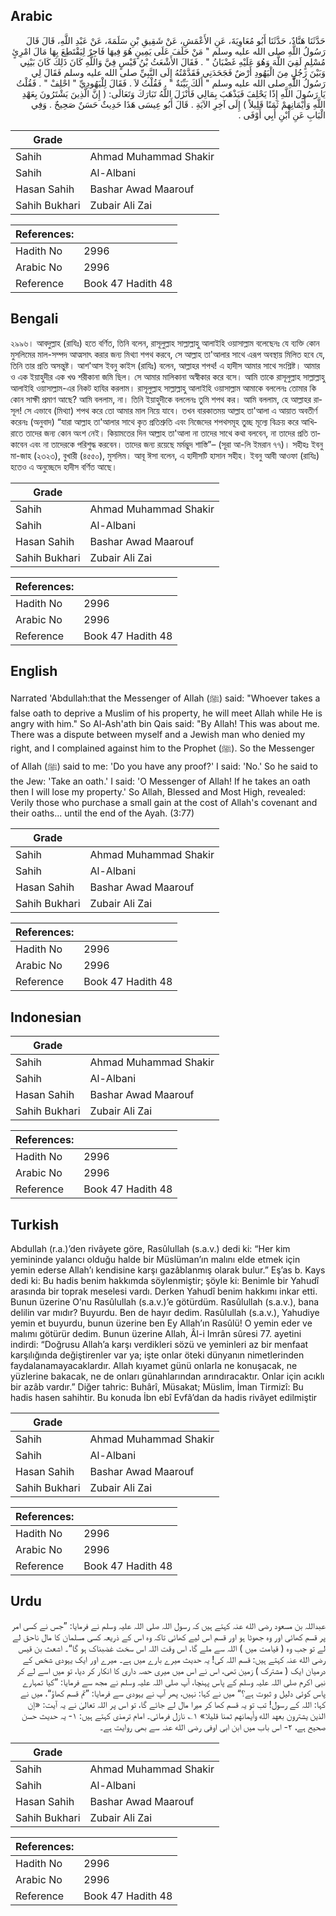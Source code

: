 ## Arabic


<div dir="rtl" lang="ar" style={{fontSize:'larger',backgroundColor:'#f8f9fa',padding:20}}>
حَدَّثَنَا هَنَّادٌ، حَدَّثَنَا أَبُو مُعَاوِيَةَ، عَنِ الأَعْمَشِ، عَنْ شَقِيقِ بْنِ سَلَمَةَ، عَنْ عَبْدِ اللَّهِ، قَالَ قَالَ رَسُولُ اللَّهِ صلى الله عليه وسلم ‏"‏ مَنْ حَلَفَ عَلَى يَمِينٍ هُوَ فِيهَا فَاجِرٌ لِيَقْتَطِعَ بِهَا مَالَ امْرِئٍ مُسْلِمٍ لَقِيَ اللَّهَ وَهُوَ عَلَيْهِ غَضْبَانُ ‏"‏ ‏.‏ فَقَالَ الأَشْعَثُ بْنُ قَيْسٍ فِيَّ وَاللَّهِ كَانَ ذَلِكَ كَانَ بَيْنِي وَبَيْنَ رَجُلٍ مِنَ الْيَهُودِ أَرْضٌ فَجَحَدَنِي فَقَدَّمْتُهُ إِلَى النَّبِيِّ صلى الله عليه وسلم فَقَالَ لِي رَسُولُ اللَّهِ صلى الله عليه وسلم ‏"‏ أَلَكَ بَيِّنَةٌ ‏"‏ ‏.‏ فَقُلْتُ لاَ ‏.‏ فَقَالَ لِلْيَهُودِيِّ ‏"‏ احْلِفْ ‏"‏ ‏.‏ فَقُلْتُ يَا رَسُولَ اللَّهِ إِذًا يَحْلِفَ فَيَذْهَبَ بِمَالِي فَأَنْزَلَ اللَّهُ تَبَارَكَ وَتَعَالَى‏:‏ ‏(‏ إِنَّ الَّذِينَ يَشْتَرُونَ بِعَهْدِ اللَّهِ وَأَيْمَانِهِمْ ثَمَنًا قَلِيلاً ‏)‏ إِلَى آخِرِ الآيَةِ ‏.‏ قَالَ أَبُو عِيسَى هَذَا حَدِيثٌ حَسَنٌ صَحِيحٌ ‏.‏ وَفِي الْبَابِ عَنِ ابْنِ أَبِي أَوْفَى ‏.‏
</div>
<div style={{backgroundColor:'#f8f9fa',padding:20, marginBottom: 10}}><table> <thead> <tr> <th>Grade</th> <th></th> </tr> </thead> <tbody> <tr><td>Sahih</td><td>Ahmad Muhammad Shakir</td></tr><tr><td>Sahih</td><td>Al-Albani</td></tr><tr><td>Hasan Sahih</td><td>Bashar Awad Maarouf</td></tr><tr><td>Sahih Bukhari</td><td>Zubair Ali Zai</td></tr></tbody></table><table> <thead> <tr> <th>References:</th> <th></th> </tr> </thead> <tbody><tr><td>Hadith No</td><td>2996</td></tr><tr><td>Arabic No</td><td>2996</td></tr><tr><td>Reference</td><td>Book 47 Hadith 48</td></tr></tbody></table></div>

## Bengali


<div dir="ltr" lang="bn" style={{fontSize:'larger',backgroundColor:'#f8f9fa',padding:20}}>
২৯৯৬। আবদুল্লাহ (রাযিঃ) হতে বর্ণিত, তিনি বলেন, রাসূলুল্লাহ সাল্লাল্লাহু আলাইহি ওয়াসাল্লাম বলেছেনঃ যে ব্যক্তি কোন মুসলিমের মাল-সম্পদ আত্মসাৎ করার জন্য মিথ্যা শপথ করবে, সে আল্লাহ তা'আলার সাথে এরূপ অবস্থায় মিলিত হবে যে, তিনি তার প্রতি অসন্তুষ্ট। আশ'আস ইবনু কাইস (রাযিঃ) বলেন, আল্লাহর শপথ! এ হাদীস আমার সাথে সংশ্লিষ্ট। আমার ও এক ইয়াহুদীর এক খণ্ড শরীকানা জমি ছিল। সে আমার মালিকানা অস্বীকার করে বসে। আমি তাকে রাসূলুল্লাহ সাল্লাল্লাহু আলাইহি ওয়াসাল্লাম-এর নিকট হাযির করলাম। রাসূলুল্লাহ সাল্লাল্লাহু আলাইহি ওয়াসাল্লাম আমাকে বললেনঃ তোমার কি কোন সাক্ষী প্রমাণ আছে? আমি বললাম, না। তিনি ইয়াহুদীকে বললেনঃ তুমি শপথ কর। আমি বললাম, হে আল্লাহর রাসূল! সে এভাবে (মিথ্যা) শপথ করে তো আমার মাল নিয়ে যাবে। তখন বারকাতময় আল্লাহ তা'আলা এ আয়াত অবতীর্ণ করেনঃ (অনুবাদ) “যারা আল্লাহ তা'আলার সাথে কৃত প্রতিশ্রুতি এবং নিজেদের শপথসমূহ তুচ্ছ মূল্যে বিক্রয় করে আখিরাতে তাদের জন্য কোন অংশ নেই। কিয়ামতের দিন আল্লাহ তা'আলা না তাদের সাথে কথা বলবেন, না তাদের প্রতি তাকাবেন এবং না তাদেরকে পরিশুদ্ধ করবেন। তাদের জন্য রয়েছে মর্মম্ভুদ শাস্তি”– (সূরা আ-লি ইমরান ৭৭)। সহীহঃ ইবনু মা-জাহ (২৩২৩), বুখারী (৪৫৫০), মুসলিম। আবূ ঈসা বলেন, এ হাদীসটি হাসান সহীহ। ইবনু আবী আওফা (রাযিঃ) হতেও এ অনুচ্ছেদে হাদীস বর্ণিত আছে।
</div>
<div style={{backgroundColor:'#f8f9fa',padding:20, marginBottom: 10}}><table> <thead> <tr> <th>Grade</th> <th></th> </tr> </thead> <tbody> <tr><td>Sahih</td><td>Ahmad Muhammad Shakir</td></tr><tr><td>Sahih</td><td>Al-Albani</td></tr><tr><td>Hasan Sahih</td><td>Bashar Awad Maarouf</td></tr><tr><td>Sahih Bukhari</td><td>Zubair Ali Zai</td></tr></tbody></table><table> <thead> <tr> <th>References:</th> <th></th> </tr> </thead> <tbody><tr><td>Hadith No</td><td>2996</td></tr><tr><td>Arabic No</td><td>2996</td></tr><tr><td>Reference</td><td>Book 47 Hadith 48</td></tr></tbody></table></div>

## English


<div dir="ltr" lang="en" style={{fontSize:'larger',backgroundColor:'#f8f9fa',padding:20}}>
Narrated 'Abdullah:that the Messenger of Allah (ﷺ) said: "Whoever takes a false oath to deprive a Muslim of his property, he will meet Allah while He is angry with him." So Al-Ash'ath bin Qais said: "By Allah! This was about me. There was a dispute between myself and a Jewish man who denied my right, and I complained against him to the Prophet (ﷺ). So the Messenger of Allah (ﷺ) said to me: 'Do you have any proof?' I said: 'No.' So he said to the Jew: 'Take an oath.' I said: 'O Messenger of Allah! If he takes an oath then I will lose my property.' So Allah, Blessed and Most High, revealed: Verily those who purchase a small gain at the cost of Allah's covenant and their oaths... until the end of the Ayah. (3:77)
</div>
<div style={{backgroundColor:'#f8f9fa',padding:20, marginBottom: 10}}><table> <thead> <tr> <th>Grade</th> <th></th> </tr> </thead> <tbody> <tr><td>Sahih</td><td>Ahmad Muhammad Shakir</td></tr><tr><td>Sahih</td><td>Al-Albani</td></tr><tr><td>Hasan Sahih</td><td>Bashar Awad Maarouf</td></tr><tr><td>Sahih Bukhari</td><td>Zubair Ali Zai</td></tr></tbody></table><table> <thead> <tr> <th>References:</th> <th></th> </tr> </thead> <tbody><tr><td>Hadith No</td><td>2996</td></tr><tr><td>Arabic No</td><td>2996</td></tr><tr><td>Reference</td><td>Book 47 Hadith 48</td></tr></tbody></table></div>

## Indonesian


<div dir="ltr" lang="id" style={{fontSize:'larger',backgroundColor:'#f8f9fa',padding:20}}>

</div>
<div style={{backgroundColor:'#f8f9fa',padding:20, marginBottom: 10}}><table> <thead> <tr> <th>Grade</th> <th></th> </tr> </thead> <tbody> <tr><td>Sahih</td><td>Ahmad Muhammad Shakir</td></tr><tr><td>Sahih</td><td>Al-Albani</td></tr><tr><td>Hasan Sahih</td><td>Bashar Awad Maarouf</td></tr><tr><td>Sahih Bukhari</td><td>Zubair Ali Zai</td></tr></tbody></table><table> <thead> <tr> <th>References:</th> <th></th> </tr> </thead> <tbody><tr><td>Hadith No</td><td>2996</td></tr><tr><td>Arabic No</td><td>2996</td></tr><tr><td>Reference</td><td>Book 47 Hadith 48</td></tr></tbody></table></div>

## Turkish


<div dir="ltr" lang="tr" style={{fontSize:'larger',backgroundColor:'#f8f9fa',padding:20}}>
Abdullah (r.a.)’den rivâyete göre, Rasûlullah (s.a.v.) dedi ki: “Her kim yemininde yalancı olduğu halde bir Müslüman’ın malını elde etmek için yemin ederse Allah’ı kendisine karşı gazâblanmış olarak bulur.” Eş’as b. Kays dedi ki: Bu hadis benim hakkımda söylenmiştir; şöyle ki: Benimle bir Yahudî arasında bir toprak meselesi vardı. Derken Yahudî benim hakkımı inkar etti. Bunun üzerine O’nu Rasûlullah (s.a.v.)’e götürdüm. Rasûlullah (s.a.v.), bana delilin var mıdır? Buyurdu. Ben de hayır dedim. Rasûlullah (s.a.v.), Yahudiye yemin et buyurdu, bunun üzerine ben Ey Allah’ın Rasûlü! O yemin eder ve malımı götürür dedim. Bunun üzerine Allah, Âl-i Imrân sûresi 77. ayetini indirdi: “Doğrusu Allah’a karşı verdikleri sözü ve yeminleri az bir menfaat karşılığında değiştirenler var ya; işte onlar öteki dünyanın nimetlerinden faydalanamayacaklardır. Allah kıyamet günü onlarla ne konuşacak, ne yüzlerine bakacak, ne de onları günahlarından arındıracaktır. Onlar için acıklı bir azâb vardır.” Diğer tahric: Buhârî, Müsakat; Müslim, İman Tirmizî: Bu hadis hasen sahihtir. Bu konuda İbn ebî Evfâ’dan da hadis rivâyet edilmiştir
</div>
<div style={{backgroundColor:'#f8f9fa',padding:20, marginBottom: 10}}><table> <thead> <tr> <th>Grade</th> <th></th> </tr> </thead> <tbody> <tr><td>Sahih</td><td>Ahmad Muhammad Shakir</td></tr><tr><td>Sahih</td><td>Al-Albani</td></tr><tr><td>Hasan Sahih</td><td>Bashar Awad Maarouf</td></tr><tr><td>Sahih Bukhari</td><td>Zubair Ali Zai</td></tr></tbody></table><table> <thead> <tr> <th>References:</th> <th></th> </tr> </thead> <tbody><tr><td>Hadith No</td><td>2996</td></tr><tr><td>Arabic No</td><td>2996</td></tr><tr><td>Reference</td><td>Book 47 Hadith 48</td></tr></tbody></table></div>

## Urdu


<div dir="rtl" lang="ur" style={{fontSize:'larger',backgroundColor:'#f8f9fa',padding:20}}>
عبداللہ بن مسعود رضی الله عنہ کہتے ہیں کہ رسول اللہ صلی اللہ علیہ وسلم نے فرمایا: ”جس نے کسی امر پر قسم کھائی اور وہ جھوٹا ہو اور قسم اس لیے کھائی تاکہ وہ اس کے ذریعہ کسی مسلمان کا مال ناحق لے لے تو جب وہ ( قیامت میں ) اللہ سے ملے گا، اس وقت اللہ اس سخت غضبناک ہو گا“۔ اشعث بن قیس رضی الله عنہ کہتے ہیں: قسم اللہ کی! یہ حدیث میرے بارے میں ہے۔ میرے اور ایک یہودی شخص کے درمیان ایک ( مشترک ) زمین تھی، اس نے اس میں میری حصہ داری کا انکار کر دیا، تو میں اسے لے کر نبی اکرم صلی اللہ علیہ وسلم کے پاس پہنچا، آپ صلی اللہ علیہ وسلم نے مجھ سے فرمایا: ”کیا تمہارے پاس کوئی دلیل و ثبوت ہے؟“ میں نے کہا: نہیں، پھر آپ نے یہودی سے فرمایا: ”تم قسم کھاؤ“، میں نے کہا: اللہ کے رسول! تب تو یہ قسم کھا کر میرا مال لے جائے گا، تو اس پر اللہ تعالیٰ نے یہ آیت: «إن الذين يشترون بعهد الله وأيمانهم ثمنا قليلا» ۱؎ نازل فرمائی۔ امام ترمذی کہتے ہیں: ۱- یہ حدیث حسن صحیح ہے، ۲- اس باب میں ابن ابی اوفی رضی الله عنہ سے بھی روایت ہے۔
</div>
<div style={{backgroundColor:'#f8f9fa',padding:20, marginBottom: 10}}><table> <thead> <tr> <th>Grade</th> <th></th> </tr> </thead> <tbody> <tr><td>Sahih</td><td>Ahmad Muhammad Shakir</td></tr><tr><td>Sahih</td><td>Al-Albani</td></tr><tr><td>Hasan Sahih</td><td>Bashar Awad Maarouf</td></tr><tr><td>Sahih Bukhari</td><td>Zubair Ali Zai</td></tr></tbody></table><table> <thead> <tr> <th>References:</th> <th></th> </tr> </thead> <tbody><tr><td>Hadith No</td><td>2996</td></tr><tr><td>Arabic No</td><td>2996</td></tr><tr><td>Reference</td><td>Book 47 Hadith 48</td></tr></tbody></table></div>
